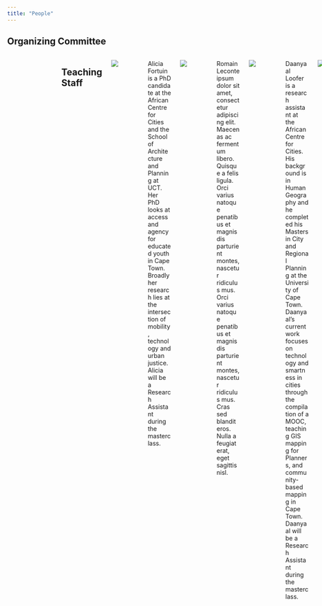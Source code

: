 ---
title: "People"
---

## Organizing Committee

::: columns
::: {.column width="30%"}
![](https://wsrv.nl/?url=wsrv.nl/lichtenstein.jpg&w=200&h=200&fit=cover&mask=circle&maxage=7d)
:::

::: {.column width="10%"}
<!-- empty column to create gap -->
:::

::: {.column width="50%"}
Pauline Guinard ipsum dolor sit amet, consectetur adipiscing elit. Maecenas ac fermentum libero. Quisque a felis ligula. Orci varius natoque penatibus et magnis dis parturient montes, nascetur ridiculus mus. Orci varius natoque penatibus et magnis dis parturient montes, nascetur ridiculus mus. Cras sed blandit eros. Nulla a feugiat erat, eget sagittis nisl.
:::




::: {.column width="30%"}
![](assets/pic2-modified.png)
:::

::: {.column width="10%"}
<!-- empty column to create gap -->
:::

::: {.column width="50%"}
Julien Migozzi is an [Urban Studies Foundation Postdoctoral Research Fellow](https://jmigozzi.github.io/website/) at the University of Oxford. An urban and economic geographer, his work lie at the intersection of financial geography, urban studies and economic sociology, and combines computational analysis with in-depth fieldwork. Julien's ongoing research examines how digital technologies reshape real estate markets, focusing on South Africa.
:::



## Teaching Staff

::: columns

::: {.column width="30%"}
![](https://wsrv.nl/?url=https://raw.githubusercontent.com/jmigozzi/masterclass/master/assets/Alicia2.png&w=200&h=200&fit=cover&mask=circle&maxage=7d)
:::
::: {.column width="10%"}
<!-- empty column to create gap -->
:::
::: {.column width="50%"}
Alicia Fortuin is a PhD candidate at the African Centre for Cities and the School of Architecture and Planning at UCT. Her PhD looks at access and agency for educated youth in Cape Town. Broadly her research lies at the intersection of mobility, technology and urban justice. Alicia will be a Research Assistant during the masterclass. 
:::


::: {.column width="30%"}
![](https://wsrv.nl/?url=wsrv.nl/lichtenstein.jpg&w=200&h=200&fit=cover&mask=circle&maxage=7d)
:::
::: {.column width="10%"}
<!-- empty column to create gap -->
:::
::: {.column width="50%"}
Romain Leconte ipsum dolor sit amet, consectetur adipiscing elit. Maecenas ac fermentum libero. Quisque a felis ligula. Orci varius natoque penatibus et magnis dis parturient montes, nascetur ridiculus mus. Orci varius natoque penatibus et magnis dis parturient montes, nascetur ridiculus mus. Cras sed blandit eros. Nulla a feugiat erat, eget sagittis nisl.
:::



::: {.column width="30%"}
![](https://wsrv.nl/?url=https://raw.githubusercontent.com/jmigozzi/masterclass/master/assets/daanyaal2.jpeg&w=200&h=200&fit=cover&mask=circle&maxage=7d)
:::
::: {.column width="10%"}
<!-- empty column to create gap -->
:::
::: {.column width="50%"}
Daanyaal Loofer is a research assistant at the African Centre for Cities. His background is in Human Geography and he completed his Masters in City and Regional Planning at the University of Cape Town. Daanyaal's current work focuses on technology and smartness in cities through the compilation of a MOOC, teaching GIS mapping for Planners, and community-based mapping in Cape Town. Daanyaal will be a Research Assistant during the masterclass. 
:::


::: {.column width="30%"}
![](https://wsrv.nl/?url=wsrv.nl/lichtenstein.jpg&w=200&h=200&fit=cover&mask=circle&maxage=7d)
:::
::: {.column width="10%"}
<!-- empty column to create gap -->
:::
::: {.column width="50%"}
Raymond Marlow ipsum dolor sit amet, consectetur adipiscing elit. Maecenas ac fermentum libero. Quisque a felis ligula. Orci varius natoque penatibus et magnis dis parturient montes, nascetur ridiculus mus. Orci varius natoque penatibus et magnis dis parturient montes, nascetur ridiculus mus. Cras sed blandit eros. Nulla a feugiat erat, eget sagittis nisl.
:::
:::

::: {.column width="30%"}
![](https://wsrv.nl/?url=wsrv.nl/lichtenstein.jpg&w=200&h=200&fit=cover&mask=circle&maxage=7d)
:::
::: {.column width="10%"}
<!-- empty column to create gap -->
:::
::: {.column width="50%"}
Franck Ollivon ipsum dolor sit amet, consectetur adipiscing elit. Maecenas ac fermentum libero. Quisque a felis ligula. Orci varius natoque penatibus et magnis dis parturient montes, nascetur ridiculus mus. Orci varius natoque penatibus et magnis dis parturient montes, nascetur ridiculus mus. Cras sed blandit eros. Nulla a feugiat erat, eget sagittis nisl.
:::
:::



## Participants

To be updated soon.

<!-- start one person -->
::: columns
::: {.column width="30%"}
![](https://wsrv.nl/?url=https://raw.githubusercontent.com/jmigozzi/masterclass/master/assets/lateef2.jpg&w=200&h=200&fit=cover&mask=circle&maxage=7d)
:::

::: {.column width="10%"}
:::

::: {.column width="50%"}
Lateef Aremu is a PhD scholar at the department of political science, university of Ibadan, Nigeria. His research interest are in Urban violence and politics of identity. 
:::
:::

<!-- start one person -->
::: columns
::: {.column width="30%"}
![](https://wsrv.nl/?url=https://raw.githubusercontent.com/jmigozzi/masterclass/master/assets/june.jpg&w=200&h=200&fit=cover&mask=circle&maxage=7d)
:::

::: {.column width="10%"}
:::

::: {.column width="50%"}
At the University of Cologne in Germany, June Gbadamosi is a Coimbra Group Fellow. She is a research fellow with IFRA and a PhD candidate at the University of Ibadan. Her research interests lie at the intersection of digital cultural identities, media, and African Studies. Her current research focuses on Nigeria and examines how digital indentures are changing cultural and digital environments.
:::
:::
<!-- end one person -->


<!-- end one person -->

<!-- start one person -->
::: columns
::: {.column width="30%"}
![](https://wsrv.nl/?url=https://raw.githubusercontent.com/jmigozzi/masterclass/master/assets/yusuff.jpg&w=200&h=200&fit=cover&mask=circle&maxage=7d)
:::

::: {.column width="10%"}
:::

::: {.column width="50%"}
Sikiru A. Yusuff is a historian and a member of the first cohort of the African Sustainable Communities Program at the Ben-Gurion University of the Negev, Israel. He graduated with a bachelor's and a master's degree in history from Obafemi Awolowo University in Nigeria. His research interests include the history of nation-building, crime, and sports for development. His study focuses on the reasons why parents and children engage in sports academies in Nigeria.

:::
:::
<!-- one person -->


### Acknowledgments

This masterclass was designed with the help and guidance of [Liza Cirolia](https://www.africancentreforcities.net/people/liza-cirolia/), [Laura Nkula-Wenz](https://www.africancentreforcities.net/people/laura-nkula-wenz/), [Andrea Pollio](https://www.africancentreforcities.net/people/andrea-pollio/) & [Anna Selmeczi](https://www.africancentreforcities.net/people/anna-selmeczi/).
